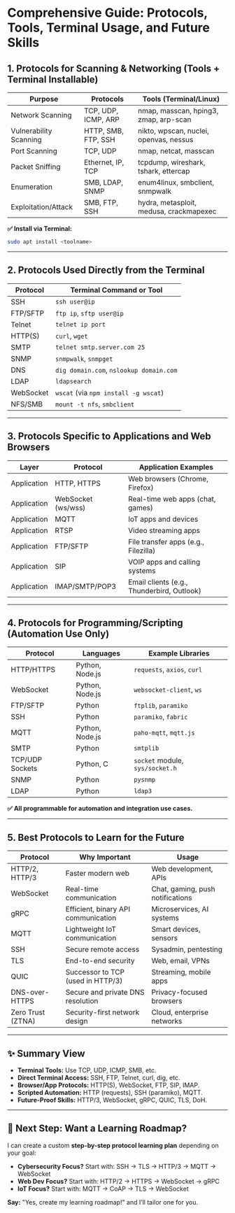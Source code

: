 # Comprehensive Guide: Protocols, Tools, Terminal Usage, and Future Skills

## 1. Protocols for Scanning & Networking (Tools + Terminal Installable)

| Purpose               | Protocols           | Tools (Terminal/Linux)                           |
|-----------------------|---------------------|--------------------------------------------------|
| Network Scanning      | TCP, UDP, ICMP, ARP | nmap, masscan, hping3, zmap, arp-scan            |
| Vulnerability Scanning| HTTP, SMB, FTP, SSH | nikto, wpscan, nuclei, openvas, nessus           |
| Port Scanning         | TCP, UDP            | nmap, netcat, masscan                            |
| Packet Sniffing       | Ethernet, IP, TCP   | tcpdump, wireshark, tshark, ettercap             |
| Enumeration           | SMB, LDAP, SNMP     | enum4linux, smbclient, snmpwalk                  |
| Exploitation/Attack   | SMB, FTP, SSH       | hydra, metasploit, medusa, crackmapexec          |

**✅ Install via Terminal:**
```bash
sudo apt install <toolname>
```

---

## 2. Protocols Used Directly from the Terminal

| Protocol  | Terminal Command or Tool                |
|-----------|------------------------------------------|
| SSH       | `ssh user@ip`                            |
| FTP/SFTP  | `ftp ip`, `sftp user@ip`                |
| Telnet    | `telnet ip port`                         |
| HTTP(S)   | `curl`, `wget`                           |
| SMTP      | `telnet smtp.server.com 25`             |
| SNMP      | `snmpwalk`, `snmpget`                   |
| DNS       | `dig domain.com`, `nslookup domain.com` |
| LDAP      | `ldapsearch`                             |
| WebSocket | `wscat` (via `npm install -g wscat`)     |
| NFS/SMB   | `mount -t nfs`, `smbclient`              |

---

## 3. Protocols Specific to Applications and Web Browsers

| Layer       | Protocol          | Application Examples                      |
|-------------|-------------------|-------------------------------------------|
| Application | HTTP, HTTPS       | Web browsers (Chrome, Firefox)            |
| Application | WebSocket (ws/wss)| Real-time web apps (chat, games)          |
| Application | MQTT              | IoT apps and devices                      |
| Application | RTSP              | Video streaming apps                      |
| Application | FTP/SFTP          | File transfer apps (e.g., Filezilla)      |
| Application | SIP               | VOIP apps and calling systems             |
| Application | IMAP/SMTP/POP3    | Email clients (e.g., Thunderbird, Outlook)|

---

## 4. Protocols for Programming/Scripting (Automation Use Only)

| Protocol     | Languages        | Example Libraries                         |
|--------------|------------------|-------------------------------------------|
| HTTP/HTTPS   | Python, Node.js  | `requests`, `axios`, `curl`               |
| WebSocket    | Python, Node.js  | `websocket-client`, `ws`                  |
| FTP/SFTP     | Python           | `ftplib`, `paramiko`                      |
| SSH          | Python           | `paramiko`, `fabric`                      |
| MQTT         | Python, Node.js  | `paho-mqtt`, `mqtt.js`                    |
| SMTP         | Python           | `smtplib`                                 |
| TCP/UDP Sockets | Python, C     | `socket` module, `sys/socket.h`           |
| SNMP         | Python           | `pysnmp`                                  |
| LDAP         | Python           | `ldap3`                                   |

**✅ All programmable for automation and integration use cases.**

---

## 5. Best Protocols to Learn for the Future

| Protocol           | Why Important                            | Usage                                     |
|--------------------|-------------------------------------------|-------------------------------------------|
| HTTP/2, HTTP/3     | Faster modern web                        | Web development, APIs                     |
| WebSocket          | Real-time communication                  | Chat, gaming, push notifications          |
| gRPC               | Efficient, binary API communication      | Microservices, AI systems                 |
| MQTT               | Lightweight IoT communication            | Smart devices, sensors                    |
| SSH                | Secure remote access                     | Sysadmin, pentesting                      |
| TLS                | End-to-end security                      | Web, email, VPNs                          |
| QUIC               | Successor to TCP (used in HTTP/3)        | Streaming, mobile apps                    |
| DNS-over-HTTPS     | Secure and private DNS resolution        | Privacy-focused browsers                  |
| Zero Trust (ZTNA)  | Security-first network design            | Cloud, enterprise networks                |

---

## ✨ Summary View

- **Terminal Tools:** Use TCP, UDP, ICMP, SMB, etc.
- **Direct Terminal Access:** SSH, FTP, Telnet, curl, dig, etc.
- **Browser/App Protocols:** HTTP(S), WebSocket, FTP, SIP, IMAP.
- **Scripted Automation:** HTTP (requests), SSH (paramiko), MQTT.
- **Future-Proof Skills:** HTTP/3, WebSocket, gRPC, QUIC, TLS, DoH.

---

## 🚀 Next Step: Want a Learning Roadmap?
I can create a custom **step-by-step protocol learning plan** depending on your goal:

- **Cybersecurity Focus?** Start with: SSH → TLS → HTTP/3 → MQTT → WebSocket
- **Web Dev Focus?** Start with: HTTP/2 → HTTPS → WebSocket → gRPC
- **IoT Focus?** Start with: MQTT → CoAP → TLS → WebSocket

**Say:** "Yes, create my learning roadmap!" and I’ll tailor one for you.

